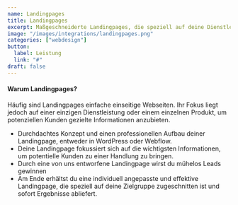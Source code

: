 ```yaml
---
name: Landingpages
title: Landingpages
excerpt: Maßgeschneiderte Landingpages, die speziell auf deine Dienstleistung zugeschnitten sind und eine hohe Conversion Rate bei deiner Zielgruppe erzielen.
image: "/images/integrations/landingpages.png"
categories: ["webdesign"]
button:
  label: Leistung
  link: "#"
draft: false
---
```


#### Warum Landingpages?

Häufig sind Landingpages einfache einseitige Webseiten. Ihr Fokus liegt jedoch auf einer einzigen Dienstleistung oder einem einzelnen Produkt, um potenziellen Kunden gezielte Informationen anzubieten.

- Durchdachtes Konzept und einen professionellen Aufbau deiner Landingpage, entweder in WordPress oder Webflow.
- Deine Landingpage fokussiert sich auf die wichtigsten Informationen, um potentielle Kunden zu einer Handlung zu bringen.
- Durch eine von uns entworfene Landingpage wirst du mühelos Leads gewinnen
- Am Ende erhältst du eine individuell angepasste und effektive Landingpage, die speziell auf deine Zielgruppe zugeschnitten ist und sofort Ergebnisse abliefert.